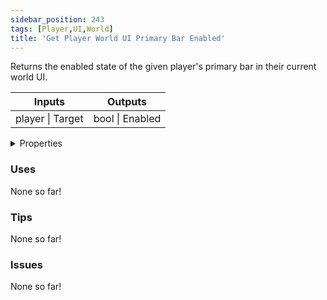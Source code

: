 ```yaml
---
sidebar_position: 243
tags: [Player,UI,World]
title: 'Get Player World UI Primary Bar Enabled'
---
```


Returns the enabled state of the given player's primary bar in their current world UI.



<IChip uuid="125d57be-9afa-46b3-a1c4-0c967d044334"/>

<table><thead><tr><th>Inputs</th><th>Outputs</th></tr></thead><tbody><tr><td>player | Target</td><td>bool | Enabled</td></tr></tbody></table>

<details>
  <summary>Properties</summary>
  <div>
    <div>
    <table>
      <tbody>
        <tr>
          <td>Is beta required?</td>
          <td>No</td>
        </tr>
        <tr>
          <td>Is chip a trolling risk?</td>
          <td>No</td>
        </tr>
        <tr>
          <td>Is chip a role assignment risk?</td>
          <td>No</td>
        </tr>
        <tr>
          <td>Chip UUID</td>
          <td>125d57be-9afa-46b3-a1c4-0c967d044334</td>
        </tr>
        <tr>
          <td>Room availability</td>
          <td>Available everywhere</td>
        </tr>
      </tbody>
    </table>
    </div>
  </div>
</details>

### Uses

None so far!

### Tips

None so far!

### Issues

None so far!